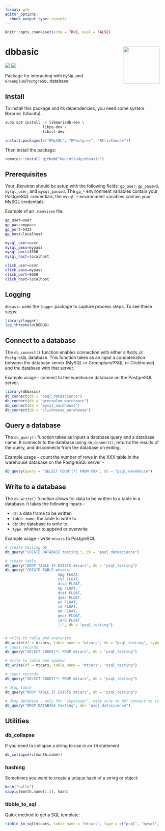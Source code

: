 ```yaml
---
format: gfm
editor_options: 
  chunk_output_type: console
---
```


```r
knitr::opts_chunk$set(echo = TRUE, eval = FALSE)
```

# dbbasic <img src="man/figures/logo.png" align="right" alt="" width="120" />

[![](https://img.shields.io/badge/lifecycle-stable-green.svg)](https://www.tidyverse.org/lifecycle/#experimental)
[![](https://img.shields.io/github/last-commit/Stellenbosch-Econometrics/sarbR.svg)](https://github.com/HanjoStudy/dbbasic/commits/master)

Package for interacting with `MySQL` and `Greenplum`/`PostgreSQL` database

## Install

To install this package and its dependencies, you need some system libraries (Ubuntu).

```bash
sudo apt install -y libmariadb-dev \
                 libpq-dev \
                 libssl-dev
```

```r
install.packages(c("RMySQL", "RPostgres", "RClickhouse"))
```

Then install the package:

```r
remotes::install_github("HanjoStudy/dbbasic")
```

## Prerequisites

Your .Renviron should be setup with the following fields: `gp_user`, `gp_passwd`, `mysql_user`, and `mysql_passwd`. The `gp_*` environment variables contain your PostgreSQL credentials, the `mysql_*` environment variables contain your MySQL credentials.

Example of an `.Renviron` file:

```bash
gp_user=user
gp_pass=mypass
gp_port=5432
gp_host=localhost

mysql_user=user
mysql_pass=mypass
mysql_port=3306
mysql_host=localhost

click_user=user
click_pass=mypass
click_port=9000
click_host=localhost
```

## Logging

`dbbasic` uses the `logger` package to capture process steps. To see these steps:

```r
library(logger)
log_threshold(DEBUG)
```

## Connect to a database

The `db_connect()` function enables connection with either a `MySQL` or `PostgreSQL` database. This function takes as an input a concatenation between the database server (MySQL or Greenplum/PSQL or Clickhouse) and the database with that server.

Example usage - connect to the warehouse database on the PostgreSQL server.

```r
library(dbbasic)
db_connect(db = "psql_datascience")
db_connect(db = "greenplum_warehouse")
db_connect(db = "mysql_warehouse")
db_connect(db = "clickhouse_warehouse")
```

## Query a database

The `db_query()` function takes as inputs a database query and a database name. It connects to the database using `db_connect()`, returns the results of the query, and disconnects from the database on exiting.

Example usage - count the number of rows in the XXX table in the warehouse database on the PostgreSQL server - 

```r
db_query(query = "SELECT COUNT(*) FROM XXX", db = "psql_warehouse")
```

## Write to a database

The `db_write()` function allows for data to be written to a table in a database. It takes the following inputs -

- `df`: a data frame to be written
- `table_name`: the table to write to
- `db`: the database to write to
- `type`: whether to append or overwrite

Example usage - write `mtcars` to PostgreSQL

```r
# create testing db
db_query("CREATE DATABASE testing;", db = "psql_datascience")

# create table
db_query("DROP TABLE IF EXISTS mtcars", db = "psql_testing")
db_query("CREATE TABLE mtcars(
                        mpg FLOAT,
                        cyl FLOAT,
                        disp FLOAT,
                        hp FLOAT,
                        drat FLOAT,
                        qsec FLOAT,
                        wt FLOAT,
                        vs FLOAT,
                        am FLOAT,
                        gear FLOAT,
                        carb FLOAT
                        );", db = "psql_testing")


# write to table and overwrite
db_write(df = mtcars, table_name = "mtcars", db = "psql_testing", type = "overwrite")
# count records
db_query("SELECT COUNT(*) FROM mtcars", db = "psql_testing")

# write to table and append
db_write(df = mtcars, table_name = "mtcars", "psql_testing")

# count records
db_query("SELECT COUNT(*) FROM mtcars", db = "psql_testing")

# drop table
db_query("DROP TABLE IF EXISTS mtcars", db = "psql_testing")

# drop database - only for `superuser`, make sure to NOT connect to it before dropping
db_query("DROP DATABASE testing", db= "psql_datascience")
```

## Utilities

### db_collapse

If you need to collapse a string to use in an `IN` statement 

```r
db_collapse(c(month.name))
```

### hashing

Sometimes you want to create a unique hash of a string or object:

```r
hash("hallo")
sapply(month.name[1:3], hash)
```

### tibble_to_sql

Quick method to get a SQL template:

```r
tibble_to_sql(mtcars, table_name = "mtcars", type = c("psql", "mysql", "clickhouse")[1])
```

